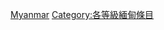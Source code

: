 {{Emptycat}}
{{Articles by Quality|project=東南亞|task_force=yes|parent=東南亞|tf_link=緬甸任務組|topic=緬甸|format=toc}}

[[Category:分類级东南亚条目|Myanmar]]
[[Category:各等級緬甸條目‎|Category:各等級緬甸條目‎]]